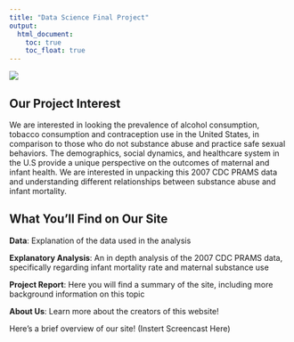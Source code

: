 ```yaml
---
title: "Data Science Final Project"
output: 
  html_document:
    toc: true
    toc_float: true
---
```






![](images/Infant_mortality.jpeg)



## Our Project Interest 

We are interested in looking the prevalence of alcohol consumption, tobacco consumption and contraception use in the United States, in comparison to those who do not substance abuse and practice safe sexual behaviors.  The demographics, social dynamics, and healthcare system in the U.S provide a unique perspective on the outcomes of maternal and infant health. We are interested in unpacking this 2007 CDC PRAMS data and understanding different relationships between substance abuse and infant mortality. 

## What You'll Find on Our Site 

 **Data**: Explanation of the data used in the analysis

 **Explanatory Analysis**: An in depth analysis of the 2007 CDC PRAMS data, specifically regarding infant mortality rate and maternal substance use
 
 **Project Report**: Here you will find a summary of the site, including more background information on this topic
 
 **About Us**: Learn more about the creators of this website!
 
 


Here's a brief overview of our site! (Instert Screencast Here)

